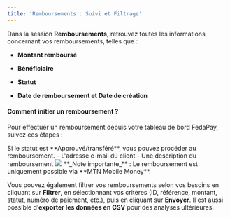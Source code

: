 ```yaml
---
title: 'Remboursements : Suivi et Filtrage'
---
```


Dans la session **Remboursements**, retrouvez toutes les informations concernant vos remboursements, telles que :

* **Montant remboursé**

* **Bénéficiaire**

* **Statut**

* **Date de remboursement et Date de création**

#### Comment initier un remboursement ?

Pour effectuer un remboursement depuis votre tableau de bord FedaPay, suivez ces étapes :

  <Steps>
    <Step title="Accéder à votre tableau de bord en cliquant sur 'Transactions'.
  ">
    </Step>
    <Step title="Rechercher la transaction concernée (Ex: transaction X).">
    </Step>
    <Step title="Cliquer sur la 'transaction X' pour afficher ses détails et vérifier son statut.
">
      Si le statut est **Approuvé/transféré**, vous pouvez procéder au remboursement.
    </Step>
    <Step title="Cliquer sur le bouton 'Rembourser', situé en haut à droite de la page.">
    </Step>
    <Step title="Remplir le formulaire de remboursement en renseignant :">
          -  L'adresse e-mail du client
          -  Une description du remboursement
    </Step>
    <Step title="Cliquer sur 'Envoyer' pour valider l’opération.">
    </Step>
  </Steps>

<Frame>
  <img src="https://res.cloudinary.com/dvilp6td2/image/upload/v1747221917/screely-1747218949946_fimyqb.png" />
</Frame>

  <Note>
  **_Note importante_** : Le remboursement est uniquement possible via **MTN Mobile Money**.
  </Note>

Vous pouvez également filtrer vos remboursements selon vos besoins en cliquant sur **Filtrer**, en sélectionnant vos critères (ID, référence, montant, statut, numéro de paiement, etc.), puis en cliquant sur **Envoyer**. Il est aussi possible d’**exporter les données en CSV** pour des analyses ultérieures.